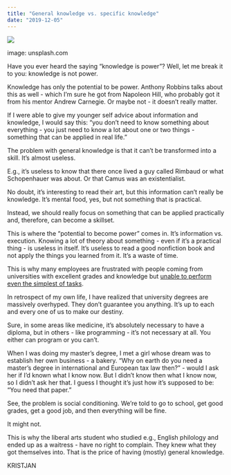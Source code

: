 ```yaml
---
title: "General knowledge vs. specific knowledge"
date: "2019-12-05"
---
```


![](https://kristjanvingel.files.wordpress.com/2019/12/pawel-czerwinski-tmbqpdgudvq-unsplash.jpg?w=1024)

image: unsplash.com

Have you ever heard the saying “knowledge is power”? Well, let me break it to you: knowledge is not power.

Knowledge has only the potential to be power. Anthony Robbins talks about this as well - which I’m sure he got from Napoleon Hill, who probably got it from his mentor Andrew Carnegie. Or maybe not - it doesn’t really matter.

If I were able to give my younger self advice about information and knowledge, I would say this: “you don’t need to know something about everything - you just need to know a lot about one or two things - something that can be applied in real life.”

The problem with general knowledge is that it can’t be transformed into a skill. It’s almost useless.

E.g., it’s useless to know that there once lived a guy called Rimbaud or what Schopenhauer was about. Or that Camus was an existentialist.

No doubt, it’s interesting to read their art, but this information can’t really be knowledge. It’s mental food, yes, but not something that is practical.

Instead, we should really focus on something that can be applied practically and, therefore, can become a skillset.

This is where the “potential to become power” comes in. It’s information vs. execution. Knowing a lot of theory about something - even if it’s a practical thing - is useless in itself. It’s useless to read a good nonfiction book and not apply the things you learned from it. It’s a waste of time.

This is why many employees are frustrated with people coming from universities with excellent grades and knowledge but [unable to perform even the simplest of tasks](https://blog.codinghorror.com/why-cant-programmers-program/).

In retrospect of my own life, I have realized that university degrees are massively overhyped. They don’t guarantee you anything. It’s up to each and every one of us to make our destiny.

Sure, in some areas like medicine, it’s absolutely necessary to have a diploma, but in others - like programming - it’s not necessary at all. You either can program or you can’t.

When I was doing my master’s degree, I met a girl whose dream was to establish her own business - a bakery. “Why on earth do you need a master’s degree in international and European tax law then?” - would I ask her if I’d known what I know now. But I didn’t know then what I know now, so I didn’t ask her that. I guess I thought it’s just how it’s supposed to be: “You need that paper.”

See, the problem is social conditioning. We’re told to go to school, get good grades, get a good job, and then everything will be fine.

It might not.

This is why the liberal arts student who studied e.g., English philology and ended up as a waitress - have no right to complain. They knew what they got themselves into. That is the price of having (mostly) general knowledge.

KRISTJAN
